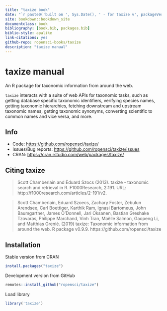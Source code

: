 ```yaml
--- 
title: "taxize book"
date: "`r paste0('built on ', Sys.Date(), ' - for taxize v', packageVersion('taxize'))`"
site: bookdown::bookdown_site
documentclass: book
bibliography: [book.bib, packages.bib]
biblio-style: apalike
link-citations: yes
github-repo: ropensci-books/taxize
description: "taxize manual"
---
```


# taxize manual

An R package for taxonomic information from around the web. 

`taxize` interacts with a suite of web APIs for taxonomic tasks,
such as getting database specific taxonomic identifiers, verifying
species names, getting taxonomic hierarchies, fetching downstream and
upstream taxonomic names, getting taxonomic synonyms, converting
scientific to common names and vice versa, and more.

## Info

* Code: <https://github.com/ropensci/taxize/>
* Issues/Bug reports: <https://github.com/ropensci/taxize/issues>
* CRAN: <https://cran.rstudio.com/web/packages/taxize/>

## Citing taxize

> Scott Chamberlain and Eduard Szocs (2013). taxize - taxonomic search
> and retrieval in R. F1000Research, 2:191. URL:
> http://f1000research.com/articles/2-191/v2.

> Scott Chamberlain, Eduard Szoecs, Zachary Foster, Zebulun Arendsee,
> Carl Boettiger, Karthik Ram, Ignasi Bartomeus, John Baumgartner,
> James O'Donnell, Jari Oksanen, Bastian Greshake Tzovaras,
> Philippe Marchand, Vinh Tran, Maëlle Salmon, Gaopeng Li,
> and Matthias Grenié. (2019) taxize: Taxonomic information from
> around the web. R package v0.9.9. https://github.com/ropensci/taxize

## Installation

Stable version from CRAN

```r
install.packages("taxize")
```

Development version from GitHub

```r
remotes::install_github("ropensci/taxize")
```

Load library

```r
library('taxize')
```
